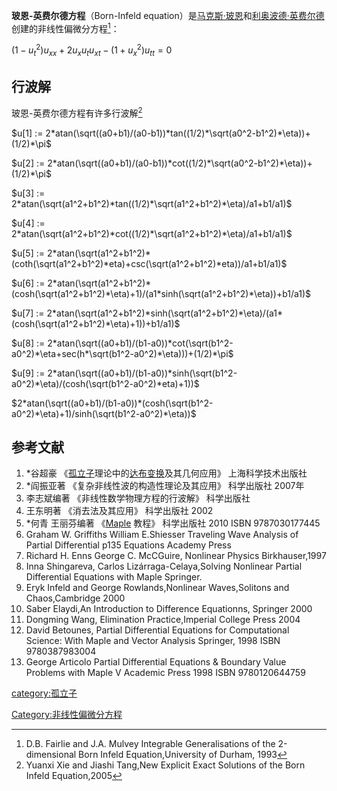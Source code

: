 '''玻恩-英费尔德方程'''（Born-Infeld equation）是[[马克斯·玻恩|马克斯·玻恩]]和[[利奥波德·英费尔德|利奥波德·英费尔德]]创建的非线性偏微分方程<ref>D.B. Fairlie and J.A. Mulvey Integrable Generalisations of the 2-dimensional Born Infeld Equation,University of Durham, 1993</ref>：

<math>\displaystyle (1-u_t^2)u_{xx} +2u_xu_tu_{xt}-(1+u_x^2)u_{tt}=0</math>

==行波解==
玻恩-英费尔德方程有许多行波解<ref>Yuanxi Xie and Jiashi Tang,New Explicit Exact Solutions of the Born Infeld Equation,2005</ref>

<math>u[1] := 2*atan(\sqrt((a0+b1)/(a0-b1))*tan((1/2)*\sqrt(a0^2-b1^2)*\eta))+(1/2)*\pi</math>

<math>u[2] := 2*atan(\sqrt((a0+b1)/(a0-b1))*cot((1/2)*\sqrt(a0^2-b1^2)*\eta))+(1/2)*\pi</math>

<math>u[3] := 2*atan(\sqrt(a1^2+b1^2)*tan((1/2)*\sqrt(a1^2+b1^2)*\eta)/a1+b1/a1)</math>

<math>u[4] := 2*atan(\sqrt(a1^2+b1^2)*cot((1/2)*\sqrt(a1^2+b1^2)*\eta)/a1+b1/a1)</math>

<math>u[5] := 2*atan(\sqrt(a1^2+b1^2)*(coth(\sqrt(a1^2+b1^2)*eta)+csc(\sqrt(a1^2+b1^2)*eta))/a1+b1/a1)</math>

<math>u[6] := 2*atan(\sqrt(a1^2+b1^2)*(cosh(\sqrt(a1^2+b1^2)*\eta)+1)/(a1*sinh(\sqrt(a1^2+b1^2)*\eta))+b1/a1)</math>

<math>u[7] := 2*atan(\sqrt(a1^2+b1^2)*sinh(\sqrt(a1^2+b1^2)*\eta)/(a1*(cosh(\sqrt(a1^2+b1^2)*\eta)+1))+b1/a1)</math>

<math>u[8] := 2*atan(\sqrt((a0+b1)/(b1-a0))*cot(\sqrt(b1^2-a0^2)*\eta+sec(h*\sqrt(b1^2-a0^2)*\eta)))+(1/2)*\pi</math>

<math>u[9] := 2*atan(\sqrt((a0+b1)/(b1-a0))*sinh(\sqrt(b1^2-a0^2)*\eta)/(cosh(\sqrt(b1^2-a0^2)*eta)+1))</math>

<math>2*atan(\sqrt((a0+b1)/(b1-a0))*(cosh(\sqrt(b1^2-a0^2)*\eta)+1)/sinh(\sqrt(b1^2-a0^2)*\eta))</math>
{{Gallery
|width=200
|height=172
|align=center
|File:Born Infeld nlpde plot1.gif|Born Infeld equation animation1
|File:Born Infeld equation animation3.gif|Born Infeld equation animation3
|File:Born Infeld equation animation4.gif|Born Infeld equation animation4
|File:Born Infeld equation animation5.gif|Born Infeld equation animation5
|File:Born Infeld equation animation6.gif|Born Infeld equation animation6
|File:Born Infeld equation animation7.gif|Born Infeld equation animation7
|File:Born Infeld equation animation8.gif|Born Infeld equation animation8
|File:Born Infeld equation animation9.gif|Born Infeld equation animation9
|File:Born Infeld equation animation10.gif|Born Infeld equation animation10
}}

==参考文献==
<references/>
# *谷超豪 《[[孤立子|孤立子]]理论中的[[达布变换|达布变换]]及其几何应用》 上海科学技术出版社
# *阎振亚著 《复杂非线性波的构造性理论及其应用》 科学出版社 2007年
# 李志斌编著 《非线性数学物理方程的行波解》 科学出版社
#王东明著 《消去法及其应用》 科学出版社 2002
# *何青 王丽芬编著 《[[Maple|Maple]] 教程》 科学出版社 2010 ISBN 9787030177445
#Graham W. Griffiths William E.Shiesser Traveling Wave Analysis of Partial Differential p135 Equations Academy Press
# Richard H. Enns George C. McCGuire, Nonlinear Physics Birkhauser,1997
#Inna Shingareva, Carlos Lizárraga-Celaya,Solving Nonlinear Partial Differential Equations with Maple Springer.
#Eryk Infeld and George Rowlands,Nonlinear Waves,Solitons and Chaos,Cambridge 2000
#Saber Elaydi,An Introduction to Difference Equationns, Springer 2000
#Dongming Wang, Elimination Practice,Imperial College Press 2004
# David Betounes, Partial Differential Equations for Computational Science: With Maple and Vector Analysis Springer, 1998 ISBN 9780387983004
# George Articolo Partial Differential Equations & Boundary Value Problems with Maple V Academic Press 1998 ISBN 9780120644759

{{非线性偏微分方程}}

[[Category:非线性偏微分方程|Category:非线性偏微分方程]]
[[category:孤立子|category:孤立子]]